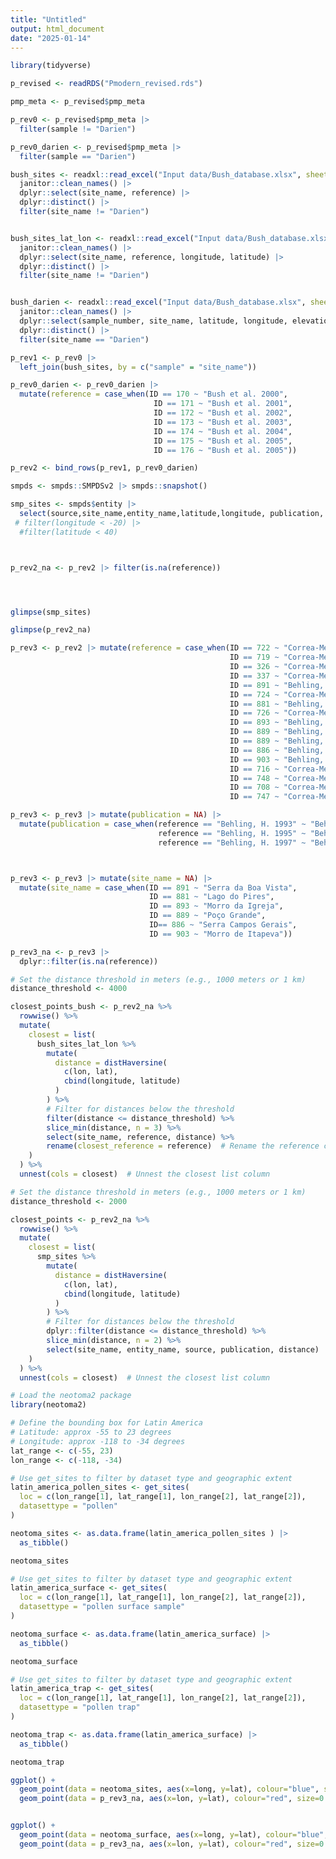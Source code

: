 ```yaml
---
title: "Untitled"
output: html_document
date: "2025-01-14"
---
```


```r
library(tidyverse)
```


```r
p_revised <- readRDS("Pmodern_revised.rds")
```


```r
pmp_meta <- p_revised$pmp_meta 

p_rev0 <- p_revised$pmp_meta |>
  filter(sample != "Darien")

p_rev0_darien <- p_revised$pmp_meta |>
  filter(sample == "Darien")
```


```r
bush_sites <- readxl::read_excel("Input data/Bush_database.xlsx", sheet = "Appendix 1 site information") |>
  janitor::clean_names() |>
  dplyr::select(site_name, reference) |>
  dplyr::distinct() |>
  filter(site_name != "Darien")


bush_sites_lat_lon <- readxl::read_excel("Input data/Bush_database.xlsx", sheet = "Appendix 1 site information") |>
  janitor::clean_names() |>
  dplyr::select(site_name, reference, longitude, latitude) |>
  dplyr::distinct() |>
  filter(site_name != "Darien")


bush_darien <- readxl::read_excel("Input data/Bush_database.xlsx", sheet = "Appendix 1 site information") |>
  janitor::clean_names() |>
  dplyr::select(sample_number, site_name, latitude, longitude, elevation,  reference) |>
  dplyr::distinct() |>
  filter(site_name == "Darien")
```



```r
p_rev1 <- p_rev0 |>
  left_join(bush_sites, by = c("sample" = "site_name"))

p_rev0_darien <- p_rev0_darien |>
  mutate(reference = case_when(ID == 170 ~ "Bush et al. 2000",
                                ID == 171 ~ "Bush et al. 2001",
                                ID == 172 ~ "Bush et al. 2002",
                                ID == 173 ~ "Bush et al. 2003",
                                ID == 174 ~ "Bush et al. 2004",
                                ID == 175 ~ "Bush et al. 2005",
                                ID == 176 ~ "Bush et al. 2005"))

p_rev2 <- bind_rows(p_rev1, p_rev0_darien)
```



```r
smpds <- smpds::SMPDSv2 |> smpds::snapshot()
```



```r
smp_sites <- smpds$entity |>
  select(source,site_name,entity_name,latitude,longitude, publication, doi) #|>
 # filter(longitude < -20) |>
  #filter(latitude < 40)



p_rev2_na <- p_rev2 |> filter(is.na(reference)) 




glimpse(smp_sites)

glimpse(p_rev2_na)
```



```r
p_rev3 <- p_rev2 |> mutate(reference = case_when(ID == 722 ~ "Correa-Metrio et al. 2011",
                                                 ID == 719 ~ "Correa-Metrio et al. 2011",
                                                 ID == 326 ~ "Correa-Metrio et al. 2011",
                                                 ID == 337 ~ "Correa-Metrio et al. 2011",
                                                 ID == 891 ~ "Behling, H. 1993",
                                                 ID == 724 ~ "Correa-Metrio et al. 2011",
                                                 ID == 881 ~ "Behling, H. 1995",
                                                 ID == 726 ~ "Correa-Metrio et al. 2011",
                                                 ID == 893 ~ "Behling, H. 1993",
                                                 ID == 889 ~ "Behling, H. 1993",
                                                 ID == 889 ~ "Behling, H. 1993",
                                                 ID == 886 ~ "Behling, H. 1997",
                                                 ID == 903 ~ "Behling, H. 1997",
                                                 ID == 716 ~ "Correa-Metrio et al. 2011",
                                                 ID == 748 ~ "Correa-Metrio et al. 2011",
                                                 ID == 708 ~ "Correa-Metrio et al. 2011",
                                                 ID == 747 ~ "Correa-Metrio et al. 2011", T ~ reference))

p_rev3 <- p_rev3 |> mutate(publication = NA) |>
  mutate(publication = case_when(reference == "Behling, H. 1993" ~ "Behling, H. 1993. Untersuchungen zur spätpleistozänen und holozänen Vegetations- und Klimageschichte der tropischen Küstenwälder und der Araukarienwälder in Santa Catarina (Südbrasilien). Dissertationes Botanicae 206. J Cramer, Berlin Stuttgart, Germany.; Behling, H. 1995. Investigations into the Late Pleistocene and Holocene history of vegetation and climate in Santa Catarina (S Brazil). Vegetation History and Archaeobotany 4:127-152.; Ledru, M.-P., H. Behling, M. Fournier, L. Martin, and M. Servant. 1994. Localisation de la forêt d'Araucaria du Brésil au cours de l'Holocène. Implications paléoclimatiques. C.R. Acad. Sci. Paris 317:517-521.",
                                 reference == "Behling, H. 1995" ~ "Behling, H. 1995. A high resolution Holocene pollen record from Lago do Pires, SE Brazil: Vegetation, climate and fire history. Journal of Paleolimnology 14:253-268.",
                                 reference == "Behling, H. 1997" ~ "Behling, H. 1997. Late Quaternary vegetation, climate and fire history in the Araucaria forest and campos region from Serra Campos Gerais (Paraná), S Brazil. Review of Palaeobotany and Palynology 97:109-121."))



p_rev3 <- p_rev3 |> mutate(site_name = NA) |> 
  mutate(site_name = case_when(ID == 891 ~ "Serra da Boa Vista",
                               ID == 881 ~ "Lago do Pires",
                               ID == 893 ~ "Morro da Igreja",
                               ID == 889 ~ "Poço Grande",
                               ID== 886 ~ "Serra Campos Gerais",
                               ID == 903 ~ "Morro de Itapeva"))

p_rev3_na <- p_rev3 |> 
  dplyr::filter(is.na(reference))
```


```r
# Set the distance threshold in meters (e.g., 1000 meters or 1 km)
distance_threshold <- 4000

closest_points_bush <- p_rev2_na %>% 
  rowwise() %>% 
  mutate(
    closest = list(
      bush_sites_lat_lon %>% 
        mutate(
          distance = distHaversine(
            c(lon, lat),
            cbind(longitude, latitude)
          )
        ) %>%
        # Filter for distances below the threshold
        filter(distance <= distance_threshold) %>%
        slice_min(distance, n = 3) %>%
        select(site_name, reference, distance) %>%
        rename(closest_reference = reference)  # Rename the reference column
    )
  ) %>% 
  unnest(cols = closest)  # Unnest the closest list column

```





```r
# Set the distance threshold in meters (e.g., 1000 meters or 1 km)
distance_threshold <- 2000

closest_points <- p_rev2_na %>%
  rowwise() %>%
  mutate(
    closest = list(
      smp_sites %>%
        mutate(
          distance = distHaversine(
            c(lon, lat),
            cbind(longitude, latitude)
          )
        ) %>%
        # Filter for distances below the threshold
        dplyr::filter(distance <= distance_threshold) %>%
        slice_min(distance, n = 2) %>%
        select(site_name, entity_name, source, publication, distance)
    )
  ) %>%
  unnest(cols = closest)  # Unnest the closest list column

```





```r
# Load the neotoma2 package
library(neotoma2)

# Define the bounding box for Latin America
# Latitude: approx -55 to 23 degrees
# Longitude: approx -118 to -34 degrees
lat_range <- c(-55, 23)
lon_range <- c(-118, -34)

# Use get_sites to filter by dataset type and geographic extent
latin_america_pollen_sites <- get_sites(
  loc = c(lon_range[1], lat_range[1], lon_range[2], lat_range[2]), 
  datasettype = "pollen"
)

neotoma_sites <- as.data.frame(latin_america_pollen_sites ) |>
  as_tibble()

neotoma_sites
```



```r
# Use get_sites to filter by dataset type and geographic extent
latin_america_surface <- get_sites(
  loc = c(lon_range[1], lat_range[1], lon_range[2], lat_range[2]), 
  datasettype = "pollen surface sample"
)

neotoma_surface <- as.data.frame(latin_america_surface) |>
  as_tibble()

neotoma_surface
```


```r
# Use get_sites to filter by dataset type and geographic extent
latin_america_trap <- get_sites(
  loc = c(lon_range[1], lat_range[1], lon_range[2], lat_range[2]), 
  datasettype = "pollen trap"
)

neotoma_trap <- as.data.frame(latin_america_surface) |>
  as_tibble()

neotoma_trap
```



```r
ggplot() +
  geom_point(data = neotoma_sites, aes(x=long, y=lat), colour="blue", size=1.5) +
  geom_point(data = p_rev3_na, aes(x=lon, y=lat), colour="red", size=0.5)


ggplot() +
  geom_point(data = neotoma_surface, aes(x=long, y=lat), colour="blue", size=1.5) +
  geom_point(data = p_rev3_na, aes(x=lon, y=lat), colour="red", size=0.5)
  
  
```

